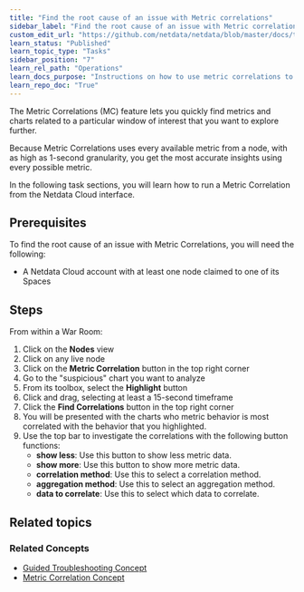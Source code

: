 ```yaml
---
title: "Find the root cause of an issue with Metric correlations"
sidebar_label: "Find the root cause of an issue with Metric correlations"
custom_edit_url: "https://github.com/netdata/netdata/blob/master/docs/tasks/operations/find-the-root-cause-of-an-issue-with-metric-correlations.md"
learn_status: "Published"
learn_topic_type: "Tasks"
sidebar_position: "7"
learn_rel_path: "Operations"
learn_docs_purpose: "Instructions on how to use metric correlations to find correlated charts "
learn_repo_doc: "True"
---
```


The Metric Correlations (MC) feature lets you quickly find metrics and charts related to a particular window of interest
that you want to explore further.

Because Metric Correlations uses every available metric from a node, with as high as 1-second granularity, you get
the most accurate insights using every possible metric.

In the following task sections, you will learn how to run a Metric Correlation from the Netdata Cloud interface.

## Prerequisites

To find the root cause of an issue with Metric Correlations, you will need the following:

- A Netdata Cloud account with at least one node claimed to one of its Spaces

## Steps

From within a War Room:

1. Click on the **Nodes** view
2. Click on any live node
3. Click on the **Metric Correlation** button in the top right corner
4. Go to the "suspicious" chart you want to analyze
5. From its toolbox, select the **Highlight** button
6. Click and drag, selecting at least a 15-second timeframe
7. Click the **Find Correlations** button in the top right corner
8. You will be presented with the charts who metric behavior is most correlated with the behavior that you highlighted.
9. Use the top bar to investigate the correlations with the following button functions:
    -  **show less**: Use this button to show less metric data.   
    -  **show more**: Use this button to show more metric data.
    -  **correlation method**: Use this to select a correlation method.
    -  **aggregation method**: Use this to select an aggregation method.
    -  **data to correlate**: Use this to select which data to correlate.

## Related topics

### Related Concepts

- [Guided Troubleshooting Concept](https://github.com/netdata/netdata/blob/master/docs/concepts/netdata-architecture/guided-troubleshooting.md)
- [Metric Correlation Concept](https://github.com/netdata/netdata/blob/master/docs/concepts/guided-troubleshooting/metric-correlations.md)

